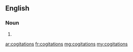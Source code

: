 ==English==

===Noun===
{{head|en|plural}}

# {{plural of|cogitation|lang=en|nocat=1}}

[[ar:cogitations]]
[[fr:cogitations]]
[[mg:cogitations]]
[[my:cogitations]]